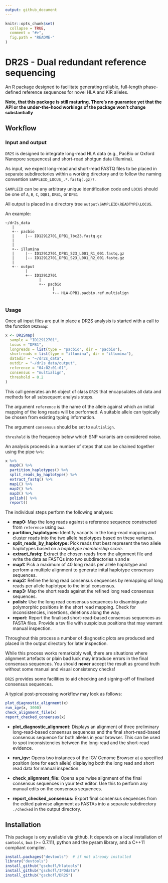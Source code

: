 ```yaml
---
output: github_document
---
```


<!-- README.md is generated from README.Rmd. Please edit that file -->

```r
knitr::opts_chunk$set(
  collapse = TRUE,
  comment = "#>",
  fig.path = "README-"
)
```

# DR2S - Dual redundant reference sequencing

An R package designed to facilitate generating reliable, full-length
phase-defined reference sequences for novel HLA and KIR alleles.

**Note, that this package is still maturing. There's no guarantee yet that
the API or the under-the-hood workings of the package won't change substantially** 

## Workflow

### Input and output

`DR2S` is designed to integrate long-read HLA data (e.g., PacBio or Oxford
Nanopore sequences) and short-read shotgun data (Illumina).

As input, we expect long-read and short-read FASTQ files to be placed in 
separate subdirectories within a working directory and to follow the naming
convention `SAMPLEID_LOCUS_.*.fastq(.gz)?`.

`SAMPLEID` can be any arbitrary unique identification code and `LOCUS` should
be one of `A`, `B`, `C`, `DQB1`, `DRB1`, or `DPB1`

All output is placed in a directory tree `output\SAMPLEID\READTYPE\LOCUS`.

An example:

    ~/dr2s_data
       |
       +-- pacbio
       |     |-- ID12912701_DPB1_lbc23.fastq.gz
       |
       |
       +-- illumina
       |     |-- ID12912701_DPB1_S23_L001_R1_001.fastq.gz
       |     |-- ID12912701_DPB1_S23_L001_R2_001.fastq.gz
       |
       +-- output
             |
             +-- ID12912701
                   |
                   +-- pacbio
                         |
                         +-- HLA-DPB1.pacbio.ref.multialign
                     
### Usage

Once all input files are put in place a DR2S analysis is started with a call
to the function `DR2Smap`:

```r
x <- DR2Smap(
  sample = "ID12912701",
  locus = "DPB1",
  longreads = list(type = "pacbio", dir = "pacbio"),
  shortreads = list(type = "illumina", dir = "illumina"),
  datadir = "~/dr2s_data",
  outdir = "~/dr2s_data/output",
  reference = "04:02:01:01",
  consensus = "multialign",
  threshold = 0.2
)
```

This call generates an `R6` object of class `DR2S` that encapsulates all data and methods for all subsequent analysis steps.

The argument `reference` is the name of the allele against which an initial mapping of the long reads will be performed. A suitable allele can typically be chosen from existing typing information.

The argument `consensus` should be set to `multialign`.

`threshold` is the frequency below which SNP variants are considered noise.

An analysis proceeds in a number of steps that can be chained together
using the pipe `%>%`:

```r
x %>% 
  map0() %>% 
  partition_haplotypes() %>% 
  split_reads_by_haplotype() %>% 
  extract_fastq() %>% 
  map1() %>% 
  map2() %>% 
  map3() %>% 
  polish() %>% 
  report()
```

The individual steps perform the following analyses:

* __map0:__
    Map the long reads against a reference sequence constructed from `reference`
    using `bwa`.
* __partition_haplotypes:__
    Identify variants in the long-read mapping and cluster reads into the two
    allele haplotypes based on these variants.
* __split_reads_by_haplotype:__
    Pick reads that best represent the two allele haplotypes based on a
    _haplotype membership score_.
* __extract_fastq:__
    Extract the chosen reads from the alignment file and write the data as FASTQs
    into two subdirectories `A` and `B`
* __map1:__
    Pick a maximum of 40 long reads per allele haplotype and perform a multiple
    alignment to generate inital haplotype consensus sequences.
* __map2:__
    Refine the long read consensus sequences by remapping _all_ long reads
    per allele haplotype to the inital consensus.
* __map3:__
    Map the short reads against the refined long read consensus sequences.
* __polish:__
    Use the long read consensus sequences to disambiguate polymorphic positions
    in the short read mapping. Check for inconsistencies, insertions, deletions
    along the way.
* __report:__
    Report the finalised short-read-based consensus sequences as FASTA files.
    Provide a tsv file with suspicious positions that may warrant manual
    inspection.


Throughout this process a number of diagnostic plots are produced and placed
in the output directory for later inspection.

While this process works remarkably well, there are situations where alignment
artefacts or plain bad luck may introduce errors in the final consensus
sequences. You should **never** accept the result as ground truth without
some manual and visual consistency checks!

`DR2S` provides some facilities to aid checking and signing-off of finalised
consensus sequences.

A typical post-processing workflow may look as follows:

```r
plot_diagnostic_alignment(x)
run_igv(x, 3000)
check_alignment_file(x)
report_checked_consensus(x)
```


- **plot_diagnostic_alignment:**
    Displays an alignment of three preliminary long-read-based consensus sequences
    and the final short-read-based consensus sequence for both alleles in your browser.
    This can be used to spot inconsistencies between the long-read and the short-read
    evidence. 
    
- **run_igv:**
    Opens two instances of the IGV Genome Browser at a specified position
    (one for each allele) displaying both the long read and short read data
    for manual inspection.
    
- **check_alignment_file:**
    Opens a pairwise alignment of the final consensus sequences in your text
    editor. Use this to perform any manual edits on the consensus sequences.
    
- **report_checked_consensus:**
    Export final consensus sequences from the edited pairwise alignment
    as FASTAs into a separate subdirectory `./checked` in the output
    directory.

## Installation

This package is ony available via github. It depends on a local installation
of `samtools`, `bwa` (>= 0.7.11), python and the pysam library, and a C++11
compliant compiler.

```r
install.packages("devtools")  # if not already installed
library("devtools")
install_github("gschofl/hlatools")
install_github("gschofl/IPDdata")
install_github("gschofl/DR2S")
```









